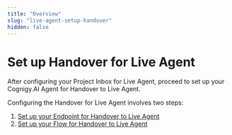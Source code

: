 ```yaml
---
title: "Overview" 
slug: "live-agent-setup-handover" 
hidden: false 
---
```


# Set up Handover for Live Agent

After configuring your Project Inbox for Live Agent, proceed to set up your Cognigy.AI Agent for Handover to Live Agent.

Configuring the Handover for Live Agent involves two steps:

1. [Set up your Endpoint for Handover to Live Agent](live-agent-setup-handover-endpoint.mdx)
2. [Set up your Flow for Handover to Live Agent](live-agent-setup-handover-flow.mdx)

